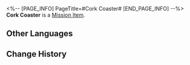 <%-- [PAGE_INFO]
PageTitle=#Cork Coaster#
[END_PAGE_INFO] --%>
{{Item Infobox
|id          = 150034
|image       = Item Cork Coaster.png{{subst:void|<!--$UPLOAD:<<SpriteOutput/ItemFigures/150034.png>-<Item Cork Coaster.png>-<Item Icons>>-->}}
|type        = Mission Item
|invCategory = Missions
|rarity      = 3
|effect      = 
|description = An item Siobhan gifted you. It's said to have a mysterious property that allows entry to monsters' Emoscape.<br />A commonplace cork coaster adorned with the emblematic logo of the Dreamjolt Hostelry.
}}
{{Description|''"...The purpose of a coaster is to soften the impact of collisions."''}}
'''Cork Coaster''' is a [[Mission Item]].

==Other Languages==
{{Other Languages
|en   = Cork Coaster
|zhs  = 软木杯垫
|zht  = 軟木杯墊
|ja   = コルクのコースター
|ko   = 코르크 코스터
|es   = Posavasos de corcho
|fr   = Dessous de verre
|ru   = Пробковая подставка
|th   = ที่รองแก้วไม้ก๊อก
|vi   = Đế Lót Nút Bần
|de   = Korkuntersetzer
|id   = Tatakan Gelas
|pt   = Porta-Copos de Cortiça
}}

==Change History==
{{Change History|2.1}}